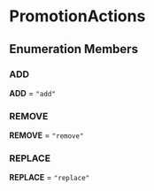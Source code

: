 
# PromotionActions

## Enumeration Members

### ADD

 **ADD** = `"add"`

### REMOVE

 **REMOVE** = `"remove"`

### REPLACE

 **REPLACE** = `"replace"`
